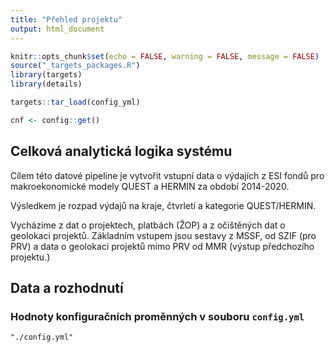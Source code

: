 ```yaml
---
title: "Přehled projektu"
output: html_document
---
```


```r
knitr::opts_chunk$set(echo = FALSE, warning = FALSE, message = FALSE)
source("_targets_packages.R")
library(targets)
library(details)

targets::tar_load(config_yml)
```

```r
cnf <- config::get()
```

## Celková analytická logika systému

Cílem této datové pipeline je vytvořit vstupní data o výdajích z ESI fondů pro makroekonomické modely QUEST a HERMIN za období 2014-2020.

Výsledkem je rozpad výdajů na kraje, čtvrletí a kategorie QUEST/HERMIN.

Vycházíme z dat o projektech, platbách (ŽOP) a z očištěných dat o geolokaci projektů. Základním vstupem jsou sestavy z MSSF, od SZIF (pro PRV) a data o geolokaci projektů mimo PRV od MMR (výstup předchozího projektu.)

## Data a rozhodnutí


### Hodnoty konfiguračních proměnných v souboru `config.yml`

```details
"./config.yml"
```

